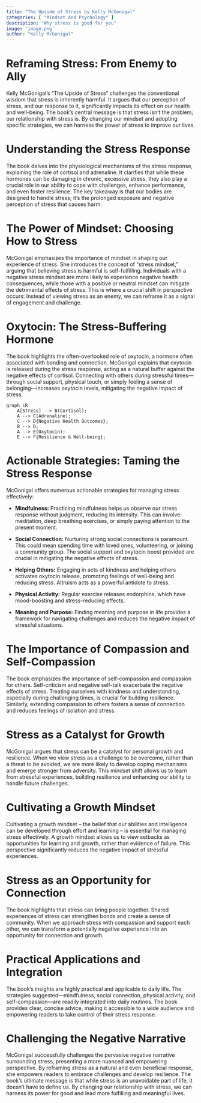 ```yaml
---
title: "The Upside of Stress by Kelly McGonigal"
categories: [ "Mindset And Psychology" ]
description: "Why stress is good for you"
image: 'image.png'
author: "Kelly McGonigal"
---
```

# Reframing Stress: From Enemy to Ally

Kelly McGonigal's "The Upside of Stress" challenges the conventional wisdom that stress is inherently harmful.  It argues that our perception of stress, and our response to it, significantly impacts its effect on our health and well-being.  The book's central message is that stress isn't the problem; our relationship with stress is.  By changing our mindset and adopting specific strategies, we can harness the power of stress to improve our lives.

# Understanding the Stress Response

The book delves into the physiological mechanisms of the stress response, explaining the role of cortisol and adrenaline.  It clarifies that while these hormones can be damaging in chronic, excessive stress, they also play a crucial role in our ability to cope with challenges, enhance performance, and even foster resilience.  The key takeaway is that our bodies are designed to handle stress; it's the prolonged exposure and negative perception of stress that causes harm.


# The Power of Mindset: Choosing How to Stress

McGonigal emphasizes the importance of mindset in shaping our experience of stress.  She introduces the concept of "stress mindset," arguing that believing stress is harmful is self-fulfilling.  Individuals with a negative stress mindset are more likely to experience negative health consequences, while those with a positive or neutral mindset can mitigate the detrimental effects of stress.  This is where a crucial shift in perspective occurs:  Instead of viewing stress as an enemy, we can reframe it as a signal of engagement and challenge.


# Oxytocin: The Stress-Buffering Hormone

The book highlights the often-overlooked role of oxytocin, a hormone often associated with bonding and connection.  McGonigal explains that oxytocin is released during the stress response, acting as a natural buffer against the negative effects of cortisol.  Connecting with others during stressful times—through social support, physical touch, or simply feeling a sense of belonging—increases oxytocin levels, mitigating the negative impact of stress.

```mermaid
graph LR
    A[Stress] --> B(Cortisol);
    A --> C(Adrenaline);
    C --> D{Negative Health Outcomes};
    B --> D;
    A --> E(Oxytocin);
    E --> F{Resilience & Well-being};
```

#  Actionable Strategies: Taming the Stress Response

McGonigal offers numerous actionable strategies for managing stress effectively:

* **Mindfulness:** Practicing mindfulness helps us observe our stress response without judgment, reducing its intensity.  This can involve meditation, deep breathing exercises, or simply paying attention to the present moment.

* **Social Connection:**  Nurturing strong social connections is paramount.  This could mean spending time with loved ones, volunteering, or joining a community group.  The social support and oxytocin boost provided are crucial in mitigating the negative effects of stress.

* **Helping Others:** Engaging in acts of kindness and helping others activates oxytocin release, promoting feelings of well-being and reducing stress.  Altruism acts as a powerful antidote to stress.

* **Physical Activity:** Regular exercise releases endorphins, which have mood-boosting and stress-reducing effects.

* **Meaning and Purpose:** Finding meaning and purpose in life provides a framework for navigating challenges and reduces the negative impact of stressful situations.


#  The Importance of Compassion and Self-Compassion

The book emphasizes the importance of self-compassion and compassion for others.  Self-criticism and negative self-talk exacerbate the negative effects of stress.  Treating ourselves with kindness and understanding, especially during challenging times, is crucial for building resilience.  Similarly, extending compassion to others fosters a sense of connection and reduces feelings of isolation and stress.


# Stress as a Catalyst for Growth

McGonigal argues that stress can be a catalyst for personal growth and resilience.  When we view stress as a challenge to be overcome, rather than a threat to be avoided, we are more likely to develop coping mechanisms and emerge stronger from adversity.  This mindset shift allows us to learn from stressful experiences, building resilience and enhancing our ability to handle future challenges.


#  Cultivating a Growth Mindset

Cultivating a growth mindset – the belief that our abilities and intelligence can be developed through effort and learning – is essential for managing stress effectively.  A growth mindset allows us to view setbacks as opportunities for learning and growth, rather than evidence of failure.  This perspective significantly reduces the negative impact of stressful experiences.


#  Stress as an Opportunity for Connection

The book highlights that stress can bring people together. Shared experiences of stress can strengthen bonds and create a sense of community.  When we approach stress with compassion and support each other, we can transform a potentially negative experience into an opportunity for connection and growth.


#  Practical Applications and Integration

The book's insights are highly practical and applicable to daily life.  The strategies suggested—mindfulness, social connection, physical activity, and self-compassion—are readily integrated into daily routines.  The book provides clear, concise advice, making it accessible to a wide audience and empowering readers to take control of their stress response.

#  Challenging the Negative Narrative

McGonigal successfully challenges the pervasive negative narrative surrounding stress, presenting a more nuanced and empowering perspective.  By reframing stress as a natural and even beneficial response, she empowers readers to embrace challenges and develop resilience. The book's ultimate message is that while stress is an unavoidable part of life, it doesn't have to define us.  By changing our relationship with stress, we can harness its power for good and lead more fulfilling and meaningful lives.

